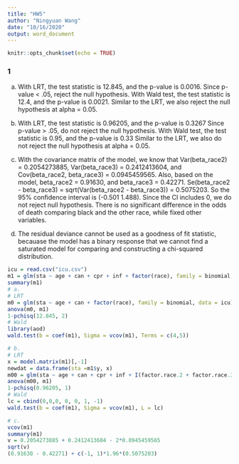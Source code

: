 ```yaml
---
title: "HW5"
author: "Ningyuan Wang"
date: "10/16/2020"
output: word_document
---
```


```r
knitr::opts_chunk$set(echo = TRUE)
```

### 1
a.
With LRT, the test statistic is 12.845, and the p-value is 0.0016. Since p-value < .05, reject the null hypothesis. With Wald test, the test statistic is 12.4, and the p-value is 0.0021. Similar to the LRT, we also reject the null hypothesis at alpha = 0.05. 

b.
With LRT, the test statistic is 0.96205, and the p-value is 0.3267 Since p-value > .05, do not reject the null hypothesis. With Wald test, the test statistic is 0.95, and the p-value is 0.33 Similar to the LRT, we also do not reject the null hypothesis at alpha = 0.05. 

c. 
With the covariance matrix of the model, we know that Var(beta_race2) = 0.2054273885, Var(beta_race3) = 0.2412413604, and Cov(beta_race2, beta_race3) = 0.0945459565. Also, based on the model, beta_race2 = 0.91630, and beta_race3 = 0.42271. Se(beta_race2 - beta_race3) = sqrt(Var(beta_race2 - beta_race3)) = 0.5075203. So the 95% confidence interval is (-0.501  1.488). Since the CI includes 0, we do not reject null hypothesis. There is no significant difference in the odds of death comparing black and the other race, while fixed other variables. 

d. The residual deviance cannot be used as a goodness of fit statistic, becauase the model has a binary response that we cannot find a saturated model for comparing and constructing a chi-squared distribution. 

```r
icu = read.csv("icu.csv")
m1 = glm(sta ~ age + can + cpr + inf + factor(race), family = binomial, data = icu)
summary(m1)
# a.
# LRT
m0 = glm(sta ~ age + can + factor(race), family = binomial, data = icu)
anova(m0, m1)
1-pchisq(12.845, 2) 
# Wald
library(aod)
wald.test(b = coef(m1), Sigma = vcov(m1), Terms = c(4,5))

# b.
# LRT
x = model.matrix(m1)[,-1]
newdat = data.frame(sta =m1$y, x)
m00 = glm(sta ~ age + can + cpr + inf + I(factor.race.2 + factor.race.3), family = binomial, data=newdat)
anova(m00, m1)
1-pchisq(0.96205, 1) 
# Wald
lc = cbind(0,0,0, 0, 0, 1, -1)
wald.test(b = coef(m1), Sigma = vcov(m1), L = lc)

# c.
vcov(m1)
summary(m1)
v = 0.2054273885 + 0.2412413604 - 2*0.0945459565
sqrt(v)
(0.91630 - 0.42271) + c(-1, 1)*1.96*(0.5075203)
```
